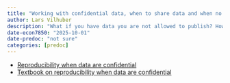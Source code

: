```yaml
---
title: "Working with confidential data, when to share data and when no to"
author: Lars Vilhuber
description: "What if you have data you are not allowed to publish? How do you work with it, and how do you share the most of your work? We discuss general and specific methods and strategies."
date-econ7850: "2025-10-01"
date-predoc: "not sure"
categories: [predoc]
---
```


- [Reproducibility when data are confidential](https://labordynamicsinstitute.github.io/reproducibility-confidential/presentation/#/title-slide)
- [Textbook on reproducibility when data are confidential](https://labordynamicsinstitute.github.io/reproducibility-confidential/#/title-slide)
